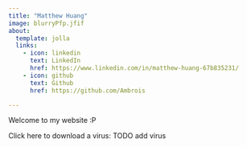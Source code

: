 ```yaml
---
title: "Matthew Huang"
image: blurryPfp.jfif
about:
  template: jolla
  links:
    - icon: linkedin
      text: LinkedIn
      href: https://www.linkedin.com/in/matthew-huang-67b835231/
    - icon: github
      text: Github
      href: https://github.com/Ambrois

---
```


Welcome to my website :P

Click here to download a virus: TODO add virus

